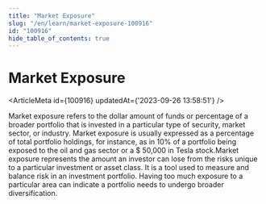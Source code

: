 ```yaml
---
title: "Market Exposure"
slug: "/en/learn/market-exposure-100916"
id: "100916"
hide_table_of_contents: true
---
```



# Market Exposure

<ArticleMeta id={100916} updatedAt={'2023-09-26 13:58:51'} />
<div className='border-solid border-b border-t-0 my-4 border-[var(--ifm-color-gray-300)]' />

Market exposure refers to the dollar amount of funds or percentage of a broader portfolio that is invested in a particular type of security, market sector, or industry. Market exposure is usually expressed as a percentage of total portfolio holdings, for instance, as in 10% of a portfolio being exposed to the oil and gas sector or a $ 50,000 in Tesla stock.Market exposure represents the amount an investor can lose from the risks unique to a particular investment or asset class. It is a tool used to measure and balance risk in an investment portfolio. Having too much exposure to a particular area can indicate a portfolio needs to undergo broader diversification.

